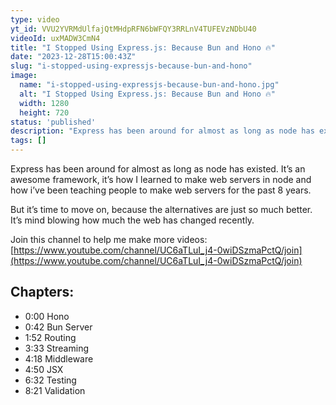 ```yaml
---
type: video
yt_id: VVU2YVRMdUlfajQtMHdpRFN6bWFQY3RRLnV4TUFEVzNDbU40
videoId: uxMADW3CmN4
title: "I Stopped Using Express.js: Because Bun and Hono 🔥"
date: "2023-12-28T15:00:43Z"
slug: "i-stopped-using-expressjs-because-bun-and-hono"
image: 
  name: "i-stopped-using-expressjs-because-bun-and-hono.jpg"
  alt: "I Stopped Using Express.js: Because Bun and Hono 🔥"
  width: 1280
  height: 720
status: 'published'
description: "Express has been around for almost as long as node has existed. It’s an awesome framework, it’s how I learned to make web servers in node and how i’ve been teaching people to make web servers for the past 8 years. "
tags: []
---
```


Express has been around for almost as long as node has existed. It’s an awesome framework, it’s how I learned to make web servers in node and how i’ve been teaching people to make web servers for the past 8 years. 

But it’s time to move on, because the alternatives are just so much better. It’s mind blowing how much the web has changed recently.

Join this channel to help me make more videos:
[https://www.youtube.com/channel/UC6aTLuI_j4-0wiDSzmaPctQ/join](https://www.youtube.com/channel/UC6aTLuI_j4-0wiDSzmaPctQ/join)

## Chapters:

* 0:00​ Hono
* 0:42 Bun Server
* 1:52 Routing
* 3:33 Streaming
* 4:18 Middleware
* 4:50 JSX
* 6:32 Testing
* 8:21 Validation



